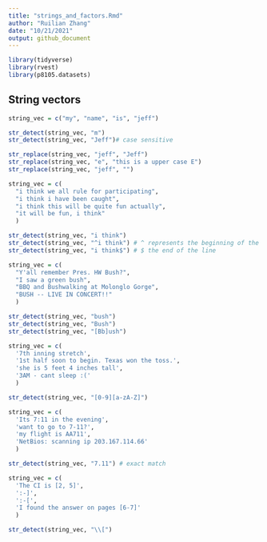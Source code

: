 ```yaml
---
title: "strings_and_factors.Rmd"
author: "Ruilian Zhang"
date: "10/21/2021"
output: github_document
---
```


```r
library(tidyverse)
library(rvest)
library(p8105.datasets)
```


## String vectors

```r
string_vec = c("my", "name", "is", "jeff")

str_detect(string_vec, "m") 
str_detect(string_vec, "Jeff")# case sensitive

str_replace(string_vec, "jeff", "Jeff")
str_replace(string_vec, "e", "this is a upper case E")
str_replace(string_vec, "jeff", "")
```

```r
string_vec = c(
  "i think we all rule for participating",
  "i think i have been caught",
  "i think this will be quite fun actually",
  "it will be fun, i think"
  )

str_detect(string_vec, "i think")
str_detect(string_vec, "^i think") # ^ represents the beginning of the line
str_detect(string_vec, "i think$") # $ the end of the line
```

```r
string_vec = c(
  "Y'all remember Pres. HW Bush?",
  "I saw a green bush",
  "BBQ and Bushwalking at Molonglo Gorge",
  "BUSH -- LIVE IN CONCERT!!"
  )

str_detect(string_vec, "bush")
str_detect(string_vec, "Bush")
str_detect(string_vec, "[Bb]ush")
```

```r
string_vec = c(
  '7th inning stretch',
  '1st half soon to begin. Texas won the toss.',
  'she is 5 feet 4 inches tall',
  '3AM - cant sleep :('
  )

str_detect(string_vec, "[0-9][a-zA-Z]")
```

```r
string_vec = c(
  'Its 7:11 in the evening',
  'want to go to 7-11?',
  'my flight is AA711',
  'NetBios: scanning ip 203.167.114.66'
  )

str_detect(string_vec, "7.11") # exact match
```

```r
string_vec = c(
  'The CI is [2, 5]',
  ':-]',
  ':-[',
  'I found the answer on pages [6-7]'
  )

str_detect(string_vec, "\\[")
```

